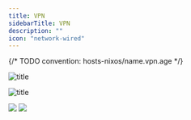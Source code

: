 ```yaml
---
title: VPN
sidebarTitle: VPN
description: ""
icon: "network-wired"
---
```


{/* TODO convention: hosts-nixos/name.vpn.age */}

![title](https://www.mermaidchart.com/raw/f59f7c39-5d34-4e18-bf3b-16a41b723e85?theme=dark&version=v0.1&format=svg)

![title](/images/vpn.svg)

<Frame>
  <img
    className="block h-32 dark:hidden"
    src="https://www.mermaidchart.com/raw/f59f7c39-5d34-4e18-bf3b-16a41b723e85?theme=light&version=v0.1&format=svg"
  />
  <img
    className="hidden h-32 dark:block"
    src="https://www.mermaidchart.com/raw/f59f7c39-5d34-4e18-bf3b-16a41b723e85?theme=dark&version=v0.1&format=svg"
  />
</Frame>
